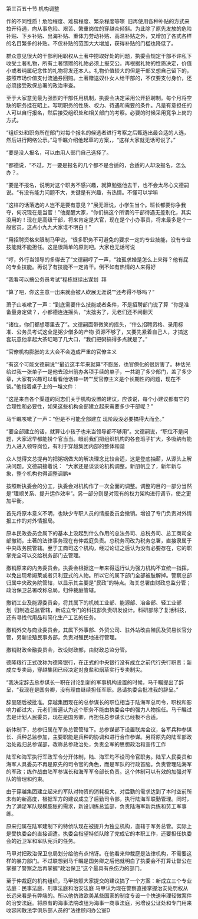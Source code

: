 

第三百五十节 机构调整

作的不同性质！危险程度、难易程度、繁杂程度等嚓  旧再使用各种补贴的方式来拉开待遇，向从事危险、艰苦、繁重岗位的穿越众倾斜。为此除了原先发放的危险补贴、下乡补贴、出海补贴、重体力劳动补贴、高温补贴之外，又增加了各式各样的名目繁多的补贴。不仅补贴的范围大大增加，获得补贴的门槛也降低了。

群众意见很大的干部利用职权从土著中捞取好处的问题，执委会规定干部不许私下收受土著礼物，所有土著馈赠的礼物必须上报交公。再根据礼物的性质决定，价值小或者纯属纪念性的礼物将发还本人。礼物价值较大的但是干部又想自己留下的，按照市场价值支付流通券回购。土著赠送奴仆女人给干部的，不仅要支付身价，还必须接受政保总署的政治审查。

至于大家意见最为强烈的干部任用机制，执委会决定采用公开招聘制。每个月将空缺的职务挂在昭上。写明职务的性质、权力、待遇和需要的条件。凡是有意担任的人可以自行报名，然后接受组织处和相关部门的考察。必要的时候采用竞争上岗的方式。

“组织处和职务所在部门对每个报名的候选者进行考察之后甄选出最合适的人选，然后进行网络公示。”马千瞩介绍他起草的方案，，“这样大家就无话可说了。”

“要是没人报名，可以由用人部门自己选择了。

”都德说，“不过，万一要是报名的几个都不是合适的，合适的人却没报名，怎么办？。

“要是不报名，说明对这个职务不感兴趣，就算勉强他去干，也不会太尽心文德嗣说。“有没有能力问题不大，关键是有兴趣，有热情。不懂可以学嘛

“这样的话落选的人岂不是要有意见？”展无涯说，小学生当个。班长都要你争我夺，何况现在是当官！”他提醒大家，“你们搞这个所谓的干部待遇无差别化，其实没用的！现在是高级干部，将来肯定是大官，现在是个小办事员，将来最多是个一般官员。这点小九九大家谁不明白！”

“用招聘资格来限制马甲说。“很多职务不可避免的要求一定的专业技能，没有专业技能就不能担任。这是很简单的原则吧。大家也无话可说

“哼，外行当领导的多得去了”文德嗣哼了一声，“独孤求婚是怎么上来得？他有屁的专业技能。再说了有技能不一定肯干。倒不如有热情的人来得好

“我看可以搞公务员考试”程栋继续出谋划  拜

“算了吧，你这主意一出来就会被人砍展无涯说”“还考得不够吗？”

萧子山咳嗽了一声：“到底需要什么技能或者条件，不是招聘部门说了算  “你是准备量身定做？，小都德连连摇头，“太拙劣了，元老们还不闹翻天

“诸位，你们都想哪里去了”。文德嗣面带微笑的摇头，“什么招聘资格、录用标准、公务员考试这全是粥少僧多的产物 资源不够了，又要先紧着自己人，才搞这套玩意他拿起大茶缸喝了几大口，“我们把粥搞得多点就是了。”

“官僚机构膨胀的太大会不会造成严重的官僚主义

“有这个可能文德嗣说”“最近这半年来就算“不膨胀，也官僚化的很厉害了。林估光给过我一张单子一是他去琼州前办各项手续的单子，一共跑了多少部门，盖了多少章，大家有兴趣可以看看他话锋一转”“反官僚主义是个长期性的问题，现在不谈。”他指着桌子上的一堆文件：

“这是来自各个渠道的同志们关于机构设置的建议，应该说，每个小建议都有它的合理性和必要性，如果这些机构全部建立起来需要多少干部呢？”

马千瞩咳嗽了一声：“但是不可能全部建立 现阶段没必要搞得大而全。”

“要全部建立的话，就算让小孩子也来当领导都不够用”。文德嗣说，“职位不是问题，大家迟早都能捞个官当当。眼前我们把组织机构的各套班子扩大，多吸纳有能力人进入领导岗位，有利于穿越集团内部的整体和谐

众人觉得文总提冉的把粥锅做大的解决理念比较合适，这是登底抽薪，从源头上解决问题。文德嗣接着说：  “大家还是谈谈论机构调整。新册帆立了，新年新与象，整个机构也得调整调鹏※

按照新执委会的分工，执委会对机构作了一次全面的调整。调整的目的一部分当然是“理顺关系、提升运作效率”。另一部分则是对现有的权力架构进行调节，使之更加平衡。

首先将原本意义不明，也缺少专职人员的情报委员会撤销。增设了专门负责对外情报工作的对外情报局。

原本民政委员会属下的基本上没起到什么作用的总法务司、总税务司、总工商司全部撤销，土著的法律事务现在有仲裁庭负责。总税务司改为税务总署，直接隶属于中央政务院管辖。至于工商司这个机构，经过论证之后认为没有必要存在，它的职掌完全可以交给税务部门去管理。

撤销原来的内务委员会。执委会根据这一年来得运行认为强力机构不宜统一指挥，以免出现希姆莱或者贝利亚式的人物。所以它的属下部门全部被肢解掉。警察总部归属中央政务院管辖，以显示其主要是”民政”的特点。海关总署由财政总监分管；政治保卫总署改称总局。归仲裁庭管辖。

撤销工业及能源委员会，将其属下的机械工业部、能源部、冶金部、轻工业部划  归制造总监管辖，新成立专门的科技部负责研发设计。科研部除了复活科技，还有寻找代用品和简化生产工艺的任务。

撤销外交与商业委员会，其属下外事部、外贸公司、驻外站改由殖民及贸易长官分管，另新设殖民事务部，负责对殖民地进行管理。

撤销财政金融委员会，改设财政部，由财政总监分管。

德隆粮行正式改称为德隆银行，在正式的中央银行没有成立之前代行央行职责；新成立专卖局，穿越集团已经决定对食盐和烟草实行专卖制尖。

“我决定辞去总参谋长一职在讨论到新的军事机构设置的时候，马千瞩提出了辞呈，“我现在是国务卿，没有理由继续担任军职。恳请执委会批准我的辞呈。”

辞呈随后被批准。穿越集团现在的总参谋长的职位相当于陆海军总司令，职权和影响力都过大，元老们普遍认为这个职务不能由执委会中的强力人物担任。马千瞩过去是计划人民委员，现在是国务卿，再担任总参谋长已经极不合适。

新体制下，总参归属在军务总管管辖下。总参谋部下设置联席会议，各军兵种参谋长、兵种总监参加，主要职能是兵种的协调和进行合作参谋。另将原先的陆军部政治处哉归总参谋部，改称总参政治处，负责全军的思想政治和宣传工作

陆军和海军执行军政军令分开体制，陆、海军均不设司令官职务。陆军人民委员和海军人具委员不再是原先的司令官的角色，而是军队的行政首脑。负责管理陆海军的军政；练作战由陆军参谋长和海军军令部长负责。这个体制可以有效的加强对军队的管理和约束。

由于穿越集团建立起来的军队对物资的消耗极大，对后勤的需求达到了本时空前所未有的新高度，根据军方的建议成立了后勤司令部，执行陆海军联勤管理。同时，为了满足军队规模膨胀的需求，新设训练总监部，负责陆海军新兵练和劳工军事练。

原来归属在陆军建制下的特侦队现在被提升为独立机构，直辖于军务总管。实际上是受执委会的直接调遣。执委会指望特侦队除了完成它的本职工作，还要担任执委会的近卫军和军队宪兵的任务。

马甲对把政治保卫总局划分给他有点悄讶。在他看来仲裁庭是法律机构，不需要这样的暴力部门。不过联想到马千瞩是国务卿之后他就明白了执委会不打算让督公在掌握了警察之后再掌握“政治保卫”这个最具有杀伤力的部门。

至于仲裁庭的机构组织，马甲按照大家提交的建议搞了一个方案：新成立三个专业法庭：民事法庭、刑事法庭和治安法庭 马甲认为现在警察直接掌握治安处罚权从长远来看是有弊端的。所以他仿效欧美某些国家的制度专设一个快速审理轻微案件的治安法庭。将原有的海事法院改组为海事一商事法庭，另增设公证处和专门用来收容闲散法学俱乐部人员的“法律顾问办公室D

